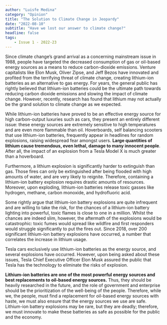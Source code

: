 ```yaml
---
author: "Luisfe Medina"
category: "Opinion"
title: "The Solution to Climate Change in Jeopardy"
date: "2022-08-10"
subtitle: "Have we lost our answer to climate change?"
headline: false
tags:
    - Issue 1 - 2022-23
---
```


Since climate change’s grand arrival as a concerning mainstream issue in 1988, people have targeted the decreased consumption of gas or oil-based energy sources as a means to reduce carbon-dioxide emissions. Venture capitalists like Elon Musk, Oliver Zipse, and Jeff Bezos have innovated and profited from the terrifying threat of climate change, creating lithium-ion batteries as an alternative to gas energy. For years, the general public has rightly believed that lithium-ion batteries could be the ultimate path towards reducing carbon dioxide emissions and slowing the impact of climate change. However, recently, research has found that lithium may not actually be the grand solution to climate change as we expected.

While lithium-ion batteries have proved to be an effective energy source for high carbon-output luxuries such as cars, they present an entirely different issue: these energy sources are extremely sensitive to high temperatures and are even more flammable than oil. Hoverboards, self balancing scooters that use lithium-ion batteries, frequently appear in headlines for random explosions, raising widespread fear amongst users. **Large quantities of lithium cause tremendous, even lethal, damage to many innocent people**. After all, the impact of an explosion from a Tesla Model X is much greater than a hoverboard. 

Furthermore, a lithium explosion is significantly harder to extinguish than gas. Those fires can only be extinguished after being flooded with high amounts of water, and are very likely to reignite. Therefore, containing a lithium-ion battery explosion requires drastic amounts of resources. Moreover, upon exploding, lithium-ion batteries release toxic gasses like hydrogen, methane, carbon monoxide, and hydrofluoric acid. 

Some rightly argue that lithium-ion battery explosions are quite infrequent and are willing to take the risk, for the chances of a lithium-ion battery lighting into powerful, toxic flames is close to one in a million. Whilst the chances are indeed slim, however, the aftermath of the explosions would be catastrophic: toxic fumes would spread like wildfire and first responders would struggle significantly to put the fires out. Since 2018, over 200 significant lithium-ion battery explosions have occurred, a number that correlates the increase in lithium usage.

Tesla cars exclusively use lithium-ion batteries as the energy source, and several explosions have occurred. However, upon being asked about these issues, Tesla Chief Executive Officer Elon Musk assured the public that Tesla has the technology to eliminate the risks of explosion.

**Lithium-ion batteries are one of the most powerful energy sources and best replacements to oil-based energy sources.** Thus, they should be heavily researched in the future, and the role of government and enterprise should be the prioritization of the well-being of the people. Therefore, while we, the people, must find a replacement for oil-based energy sources with haste, we must also ensure that the energy sources we use are safe. Lithium-ion battery explosions may be rare, but they are deadly; therefore, we must innovate to make these batteries as safe as possible for the public and the economy.